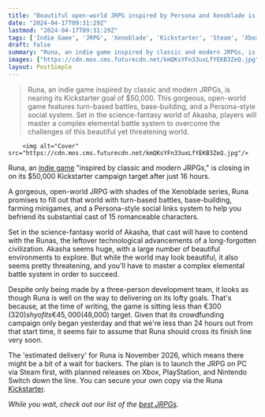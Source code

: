 ```yaml
---
title: "Beautiful open-world JRPG inspired by Persona and Xenoblade is set to smash its $50,000 Kickstarter in barely 16 hours"
date: "2024-04-17T09:31:29Z"
lastmod: "2024-04-17T09:31:29Z"
tags: ['Indie Game', 'JRPG', 'Xenoblade', 'Kickstarter', 'Steam', 'Xbox', 'PlayStation', 'Nintendo Switch']
draft: false
summary: "Runa, an indie game inspired by classic and modern JRPGs, is nearing its Kickstarter goal of $50,000. This gorgeous, open-world game features turn-based battles, base-building, and a Persona-style social system. Set in the science-fantasy world of Akasha, players will master a complex elemental battle system to overcome the challenges of this beautiful yet threatening world."
images: ["https://cdn.mos.cms.futurecdn.net/kmQKsYFn33uxLfYEKB3ZeQ.jpg"]
layout: PostSimple
---
```

> Runa, an indie game inspired by classic and modern JRPGs, is nearing its Kickstarter goal of $50,000. This gorgeous, open-world game features turn-based battles, base-building, and a Persona-style social system. Set in the science-fantasy world of Akasha, players will master a complex elemental battle system to overcome the challenges of this beautiful yet threatening world.


        <img alt="Cover" src="https://cdn.mos.cms.futurecdn.net/kmQKsYFn33uxLfYEKB3ZeQ.jpg"/>
        
Runa, an [indie game](https://www.gamesradar.com/uk/tag/indie-game/) "inspired by classic and modern JRPGs," is closing in on its $50,000 Kickstarter campaign target after just 16 hours.

A gorgeous, open-world JRPG with shades of the Xenoblade series, Runa promises to fill out that world with turn-based battles, base-building, farming minigames, and a Persona-style social links system to help you befriend its substantial cast of 15 romanceable characters.

Set in the science-fantasy world of Akasha, that cast will have to contend with the Runas, the leftover technological advancements of a long-forgotten civilization. Akasha seems huge, with a large number of beautiful environments to explore. But while the world may look beautiful, it also seems pretty threatening, and you'll have to master a complex elemental battle system in order to succeed.

Despite only being made by a three-person development team, it looks as though Runa is well on the way to delivering on its lofty goals. That's because, at the time of writing, the game is sitting less than €300 ($320) shy of its €45,000 ($48,000) target. Given that its crowdfunding campaign only began yesterday and that we're less than 24 hours out from that start time, it seems fair to assume that Runa should cross its finish line very soon.

The 'estimated delivery' for Runa is November 2026, which means there might be a bit of a wait for backers. The plan is to launch the JRPG on PC via Steam first, with planned releases on Xbox, PlayStation, and Nintendo Switch down the line. You can secure your own copy via the Runa [Kickstarter](https://www.kickstarter.com/projects/runarpg/runa).

*While you wait, check out our list of the *[<em>best JRPGs</em>](https://www.gamesradar.com/best-jrpgs/)*.*
        